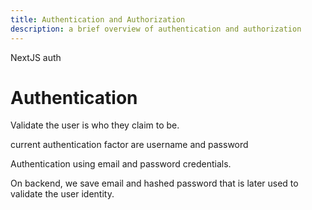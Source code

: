 ```yaml
---
title: Authentication and Authorization
description: a brief overview of authentication and authorization
---
```


NextJS auth

# Authentication

Validate the user is who they claim to be.

current authentication factor are username and password

Authentication using email and password credentials.

On backend, we save email and hashed password that is later used to validate the user identity.
